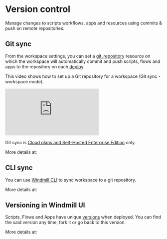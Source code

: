 
# Version control

Manage changes to scripts workflows, apps and resources using commits & push on remote repositories.

## Git sync

From the workspace settings, you can set a [git_repository](../../integrations/git_repository.mdx) resource on which the workspace will automatically commit and push scripts, flows and apps to the repository on each [deploy](../../core_concepts/0_draft_and_deploy/index.mdx).

This video shows how to set up a Git repository for a workspace (Git sync - workspace mode).

<iframe
	style={{ aspectRatio: '16/9' }}
	src="https://www.youtube.com/embed/tmYcrfc_mAc"
	title="Git sync"
	frameBorder="0"
	allow="accelerometer; autoplay; clipboard-write; encrypted-media; gyroscope; picture-in-picture; web-share"
	allowFullScreen
	className="border-2 rounded-lg object-cover w-full dark:border-gray-800"
></iframe>

<br />

Git sync is [Cloud plans and Self-Hosted Enterprise Edition](/pricing) only.

More details at:

<div className="grid grid-cols-2 gap-6 mb-4">
	<DocCard
		title="Git sync"
		description="Connect a Windmill workspace to a Git repository to automatically commit and push scripts, flows and apps to the repository on each deploy."
		href="/docs/advanced/git_sync"
	/>
</div>

## CLI sync

You can use [Windmill CLI](../3_cli/index.mdx) to sync workspace to a git repository.

More details at:

<div className="grid grid-cols-2 gap-6 mb-4">
	<DocCard
		title="Command-line interface - Sync"
		description="Synchronize folders & git repositories to a Windmill instance"
		href="/docs/advanced/cli/sync"
	/>
</div>

## Versioning in Windmill UI

Scripts, Flows and Apps have unique [versions](../../core_concepts/34_versioning/index.mdx) when deployed. You can find the said version any time, fork it or go back to this version.

More details at:

<div className="grid grid-cols-2 gap-6 mb-4">
	<DocCard
		title="Versioning"
		description="Scripts, when deployed, can have a parent script identified by its hash."
		href="/docs/core_concepts/versioning"
	/>
</div>